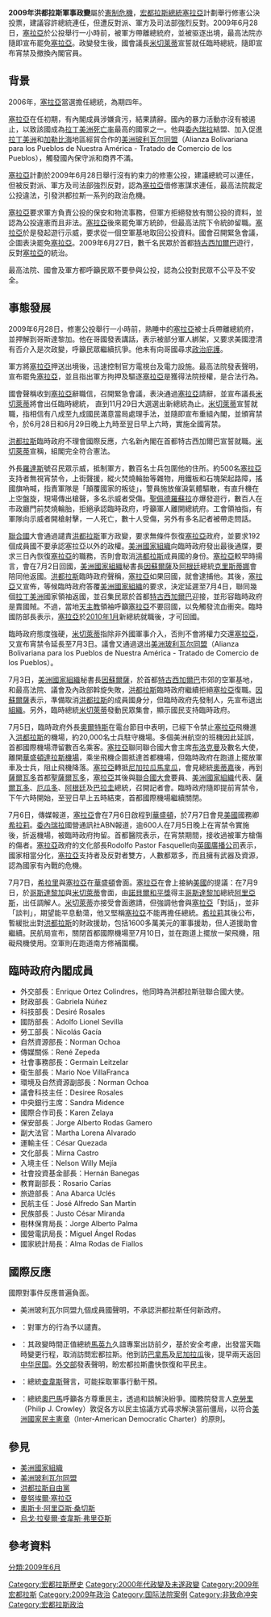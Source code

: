 {{unreferenced|time=2009-10-05T09:41:20+00:00}}
{{Expand |time=2009-07-05T19:36:57+00:00 }}<!-- 本调用由 {{subst:Expand/auto}} 自动产生。 -->
'''2009年洪都拉斯軍事政變'''屬於[[憲制危機|憲制危機]]，[[宏都拉斯總統|宏都拉斯總統]][[曼努埃爾·塞拉亞|塞拉亞]]計劃舉行修憲公決投票，建議容許總統連任，但遭反對派、軍方及司法部強烈反對。2009年6月28日，[[曼努埃爾·塞拉亞|塞拉亞]]於公投舉行一小時前，被軍方帶離總統府，並被驱逐出境，最高法院亦隨即宣布罷免[[曼努埃爾·塞拉亞|塞拉亞]]。政變發生後，國會議長[[罗伯托·米切莱蒂|米切莱蒂]]宣誓就任臨時總統，隨即宣布宵禁及撤換內閣官員。

== 背景 ==
2006年，[[曼努埃爾·塞拉亞|塞拉亞]]當選擔任總統，為期四年。

[[曼努埃爾·塞拉亞|塞拉亞]]在任初期，有內閣成員涉嫌貪污，結果請辭。國內的暴力活動亦沒有被遏止，以致該國成為[[拉丁美洲|拉丁美洲]][[死亡率|死亡率]]最高的國家之一。他與[[委內瑞拉|委內瑞拉]]結盟、加入促進[[拉丁美洲|拉丁美洲]]和[[加勒比海|加勒比海]]地區經貿合作的[[美洲玻利瓦尔同盟|美洲玻利瓦尔同盟]]（Alianza Bolivariana para los Pueblos de Nuestra América - Tratado de Comercio de los Pueblos），觸發國內保守派和商界不滿。

[[曼努埃爾·塞拉亞|塞拉亞]]計劃於2009年6月28日舉行沒有約束力的修憲公投，建議總統可以連任，但被反對派、軍方及司法部強烈反對，認為[[曼努埃爾·塞拉亞|塞拉亞]]借修憲謀求連任，最高法院裁定公投違法，引發洪都拉斯一系列的政治危機。

[[曼努埃爾·塞拉亞|塞拉亞]]要求軍方負責公投的保安和物流事務，但軍方拒絕發放有關公投的資料，並認為公投違憲而且非法。[[曼努埃爾·塞拉亞|塞拉亞]]後來罷免軍方統帥，但最高法院下令統帥留職。[[曼努埃爾·塞拉亞|塞拉亞]]於是發起遊行示威，要求從一個空軍基地取回公投資料。國會召開緊急會議，企圖表決罷免[[曼努埃爾·塞拉亞|塞拉亞]]。2009年6月27日，數千名民眾於首都[[特古西加爾巴|特古西加爾巴]]遊行，反對[[曼努埃爾·塞拉亞|塞拉亞]]的統治。

最高法院、國會及軍方都呼籲民眾不要參與公投，認為公投對民眾不公平及不安全。

== 事態發展 ==
2009年6月28日，修憲公投舉行一小時前，熟睡中的[[曼努埃爾·塞拉亞|塞拉亞]]被士兵帶離總統府，並押解到哥斯達黎加。他在哥國發表講話，表示被部分軍人綁架，又要求美國澄清有否介入是次政變，呼籲民眾繼續抗爭。他未有向哥國尋求[[政治庇護|政治庇護]]。

軍方將[[曼努埃爾·塞拉亞|塞拉亞]]押送出境後，迅速控制官方電視台及電力設施。最高法院發表聲明，宣布罷免[[曼努埃爾·塞拉亞|塞拉亞]]，並且指出軍方拘押及驅逐[[曼努埃爾·塞拉亞|塞拉亞]]是獲得法院授權，是合法行為。

國會聲稱收到[[曼努埃爾·塞拉亞|塞拉亞]]辭職信，召開緊急會議，表決通過[[曼努埃爾·塞拉亞|塞拉亞]]請辭，並宣布議長[[罗伯托·米切莱蒂|米切萊蒂]]將會出任臨時總統， 直到11月29日大選選出新總統為止。[[罗伯托·米切莱蒂|米切萊蒂]]宣誓就職，指相信有八成至九成國民滿意當局處理手法，並隨即宣布重組內閣，並頒宵禁令，於6月28日和6月29日晚上九時至翌日早上六時，實施全國宵禁。

[[洪都拉斯|洪都拉斯]]臨時政府不理會國際反應，六名新內閣在首都特古西加爾巴宣誓就職。[[罗伯托·米切莱蒂|米切萊蒂]]宣稱，組閣完全符合憲法。

外長[[羅達斯|羅達斯]]號召民眾示威，抵制軍方，數百名士兵包圍他的住所。約500名[[曼努埃爾·塞拉亞|塞拉亞]]支持者無視宵禁令，上街聲援，縱火焚燒輪胎等雜物，用鐵板和石塊架起路障，搖國旗吶喊，指責軍隊是「顛覆國家的叛徒」，警員施放催淚氣體驅散，有直升機在上空盤旋，現場傳出槍聲，多名示威者受傷。[[聖佩德羅蘇拉|聖佩德羅蘇拉]]亦爆發遊行，數百人在市政廳門前焚燒輪胎，拒絕承認臨時政府，呼籲軍人離開總統府。工會領袖指，有軍隊向示威者開槍射擊，一人死亡，數十人受傷，另外有多名記者被帶走問話。

[[聯合國|聯合國]]大會通過譴責[[洪都拉斯|洪都拉斯]]軍方政變，要求無條件恢復[[曼努埃爾·塞拉亞|塞拉亞]]政府，並要求192個成員國不要承認塞拉亞以外的政權。[[美洲國家組織|美洲國家組織]]向臨時政府發出最後通牒，要求三日內恢復[[曼努埃爾·塞拉亞|塞拉亞]]的職務，否則會取消[[洪都拉斯|洪都拉斯]]成員國的身份。[[曼努埃爾·塞拉亞|塞拉亞]]較早時揚言，會在7月2日回國，[[美洲國家組織|美洲國家組織]]秘書長[[因蘇爾薩|因蘇爾薩]]及[[阿根廷|阿根廷]]總統[[克里斯蒂娜·費爾南德斯·德基什內爾|克里斯蒂娜]]會陪同他返國。[[洪都拉斯|洪都拉斯]]臨時政府聲稱，[[曼努埃爾·塞拉亞|塞拉亞]]如果回國，就會逮捕他。其後，[[曼努埃爾·塞拉亞|塞拉亞]]又宣佈，等候臨時政府答覆[[美洲國家組織|美洲國家組織]]的要求，決定延遲至7月4日，聯同幾個[[拉丁美洲|拉丁美洲]]國家領袖返國，並召集民眾於首都[[特古西加爾巴|特古西加爾巴]]迎接，並形容臨時政府是賣國賊。不過，當地[[天主教|天主教]]領袖呼籲[[曼努埃爾·塞拉亞|塞拉亞]]不要回國，以免觸發流血衝突。臨時國防部長表示，[[曼努埃爾·塞拉亞|塞拉亞]]於[[2010年1月|2010年1月]]新總統就職後，才可回國。 

臨時政府態度強硬，[[罗伯托·米切莱蒂|米切萊蒂]]指除非外國軍事介入，否則不會將權力交還[[曼努埃爾·塞拉亞|塞拉亞]]，又宣布宵禁令延長至7月3日。議會又通過退出[[美洲玻利瓦尔同盟|美洲玻利瓦尔同盟]]（Alianza Bolivariana para los Pueblos de Nuestra América - Tratado de Comercio de los Pueblos）。

7月3日，[[美洲國家組織|美洲國家組織]]秘書長[[因蘇爾薩|因蘇爾薩]]，於首都[[特古西加爾巴|特古西加爾巴]]市郊的空軍基地，和最高法院、議會及內政部斡旋失敗，[[洪都拉斯|洪都拉斯]]臨時政府繼續拒絕[[曼努埃爾·塞拉亞|塞拉亞]]復職。[[因蘇爾薩|因蘇爾薩]]表示，準備取消[[洪都拉斯|洪都拉斯]]的成員國身分，但臨時政府先發制人，先宣布退出[[美洲國家組織|組織]]。另外，臨時總統[[罗伯托·米切莱蒂|米切萊蒂]]發動民眾集會，顯示國民支持臨時政府。

7月5日，臨時政府外長[[奧爾特斯|奧爾特斯]]在電台節目中表明，已經下令禁止[[曼努埃爾·塞拉亞|塞拉亞]]飛機進入[[洪都拉斯|洪都拉斯]]的機場，約20,000名士兵駐守機場。多個美洲航空的班機因此延誤，首都國際機場滯留數百名乘客。[[曼努埃爾·塞拉亞|塞拉亞]]聯同聯合國大會主席[[戴斯科托·布洛克曼|布洛克曼]]及數名大使，離開[[華盛頓達拉斯機場|華盛頓達拉斯機場]]，乘坐飛機企圖抵達首都機場，但臨時政府在跑道上擺放軍車及士兵，阻止飛機降落。[[曼努埃爾·塞拉亞|塞拉亞]]轉抵[[尼加拉瓜|尼加拉瓜]][[馬拿瓜|馬拿瓜]]，會見總統[[丹尼爾·奧蒂嘉|奧蒂嘉]]後，再到[[薩爾瓦多|薩爾瓦多]]首都[[聖薩爾瓦多|聖薩爾瓦多]]，[[曼努埃爾·塞拉亞|塞拉亞]]其後與[[聯合國大會|聯合國大會]]要員、[[美洲國家組織|美洲國家組織]]代表、[[薩爾瓦多|薩爾瓦多]]、[[厄瓜多|厄瓜多]]、[[阿根廷|阿根廷]]及[[巴拉圭|巴拉圭]]總統，召開記者會。臨時政府隨即提前宵禁令，下午六時開始，至翌日早上五時結束，首都國際機場繼續關閉。

7月6日，傳媒報道，[[曼努埃爾·塞拉亞|塞拉亞]]會在7月6日啟程到[[華盛頓|華盛頓]]，於7月7日會見[[美國|美國]]國務卿[[希拉莉·克林頓|希拉莉]]。[[委內瑞拉|委內瑞拉]]國營通訊社ABN報道，逾600人在7月5日晚上在宵禁令實施後，折返機場，被臨時政府拘留。首都醫院表示，在宵禁期間，接收過被軍方槍傷的傷者。[[曼努埃爾·塞拉亞|塞拉亞]]政府的文化部長Rodolfo Pastor Fasquelle向[[英國廣播公司|英國廣播公司]]表示，國家相當分化，[[曼努埃爾·塞拉亞|塞拉亞]]支持者及反對者雙方，人數都眾多，而且擁有武器及資源，認為國家有內戰的危機。

7月7日，[[希拉里·克林頓|希拉里]]與[[曼努埃爾·塞拉亞|塞拉亞]]在[[華盛頓|華盛頓]]會面。[[曼努埃爾·塞拉亞|塞拉亞]]在會上接納[[美國|美國]]的提議：在7月9日，於[[哥斯達黎加|哥斯達黎加]]與[[罗伯托·米切莱蒂|米切萊蒂]]會面，由[[諾貝爾和平獎|諾貝爾和平獎]]得主[[哥斯達黎加|哥斯達黎加]]總統[[奧斯卡·阿里亞斯·桑切斯|阿里亞斯]]，出任調解人。[[罗伯托·米切莱蒂|米切萊蒂]]亦接受會面邀請，但強調他會與[[曼努埃爾·塞拉亞|塞拉亞]]「對話」，並非「談判」，期望能平息動蕩，他又堅稱[[曼努埃爾·塞拉亞|塞拉亞]]不能再擔任總統。[[希拉莉·克林頓|希拉莉]]其後公布，暫緩批出對[[洪都拉斯|洪都拉斯]]的財政援助，包括1600多萬美元的軍事援助，但人道援助會繼續。民航局宣布，關閉首都國際機場至7月10日，並在跑道上擺放一架飛機，阻礙飛機使用。空軍則在跑道南方修補圍欄。

== 臨時政府內閣成員 ==
* 外交部長：Enrique Ortez Colindres，他同時為洪都拉斯驻聯合國大使。
* 財政部長：Gabriela Núñez
* 科技部長：Desiré Rosales
* 國防部長：Adolfo Lionel Sevilla
* 勞工部長：Nicolás Gacía
* 自然資源部長：Norman Ochoa
* 傳媒關係：René Zepeda
* 社會事務部長：Germain Leitzelar
* 衛生部長：Mario Noe VillaFranca
* 環境及自然資源副部長：Norman Ochoa
* 議會科技主任：Desiree Rosales
* 中央銀行主席：Sandra Midence
* 國際合作司長：Karen Zelaya
* 保安部長：Jorge Alberto Rodas Gamero
* 副大法官：Martha Lorena Alvarado
* 運輸主任：César Quezada
* 文化部長：Mirna Castro
* 入境主任：Nelson Willy Mejía
* 社會投資基金部長：Hernán Banegas
* 教育副部長：Rosario Carías
* 旅遊部長：Ana Abarca Uclés
* 民航主任：José Alfredo San Martín
* 民族部長：Justo César Miranda
* 樹林保育局長：Jorge Alberto Palma
* 國營電訊局長：Miguel Ángel Rodas
* 國家統計局長：Alma Rodas de Fiallos

== 國際反應 ==
國際對事件反應普遍負面。

* 美洲玻利瓦尔同盟九個成員國聲明，不承認洪都拉斯任何新政府。
* {{flagcountry|European Union}}：對軍方的行為予以譴責。
* {{flagcountry|Republic of China}}：其政變時間正值總統[[馬英九|馬英九]]久誼專案出訪前夕，基於安全考慮，出發當天臨時變更行程，取消訪問宏都拉斯。他到訪[[巴拿馬|巴拿馬]]及[[尼加拉瓜|尼加拉瓜]]後，提早兩天返回[[中华民国|中华民国]]。[[中華民國外交部|外交部]]發表聲明，盼宏都拉斯盡快恢復和平民主。
* {{flagcountry|Venezuela}}：總統[[烏戈·查韋斯|查韋斯]]聲言，可能採取軍事行動干預。
* {{flagcountry|United States}}：總統[[巴拉克·歐巴馬|奧巴馬]]呼籲各方尊重民主，透過和談解決紛爭。國務院發言人[[菲利普·J·克勞里|克勞里]]（Philip J. Crowley）敦促各方以民主協議方式尋求解決當前僵局，以符合[[美洲國家民主憲章|美洲國家民主憲章]]（Inter-American Democratic Charter）的原則。

== 參見 ==
* [[美洲國家組織|美洲國家組織]]
* [[美洲玻利瓦尔同盟|美洲玻利瓦尔同盟]]
* [[洪都拉斯自由黨|洪都拉斯自由黨]]
* [[曼努埃爾·塞拉亞|曼努埃爾·塞拉亞]]
* [[奧斯卡·阿里亞斯·桑切斯|奧斯卡·阿里亞斯·桑切斯]]
* [[烏戈·拉斐爾·查韋斯·弗里亞斯|烏戈·拉斐爾·查韋斯·弗里亞斯]]

== 參考資料 ==

{{政变}}

[[Category:宏都拉斯歷史|Category:宏都拉斯歷史]]
[[Category:2000年代政變及未遂政變|Category:2000年代政變及未遂政變]]
[[Category:2009年宏都拉斯|Category:2009年宏都拉斯]]
[[Category:2009年政治|Category:2009年政治]]
[[Category:国际法院案例|Category:国际法院案例]]
[[Category:非致命冲突|Category:非致命冲突]]
[[分類:2009年6月|分類:2009年6月]]
[[Category:宏都拉斯政治|Category:宏都拉斯政治]]